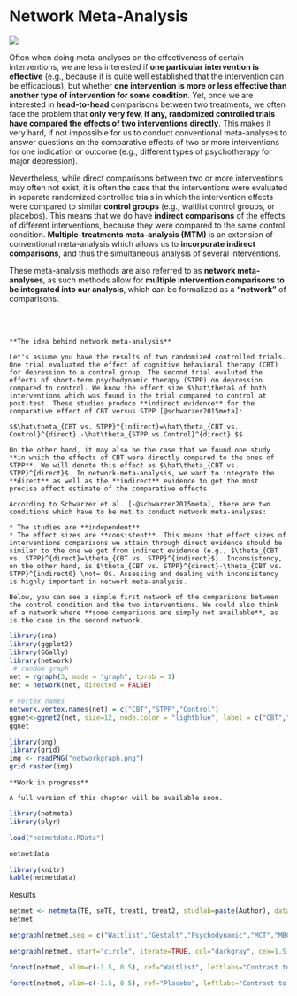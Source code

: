 # Network Meta-Analysis

![](networks.jpg)

Often when doing meta-analyses on the effectiveness of certain interventions, we are less interested if **one particular intervention is effective** (e.g., because it is quite well established that the intervention can be efficacious), but whether **one intervention is more or less effective than another type of intervention for some condition**. Yet, once we are interested in **head-to-head** comparisons between two treatments, we often face the problem that **only very few, if any, randomized controlled trials have compared the effects of two interventions directly**. This makes it very hard, if not impossible for us to conduct conventional meta-analyses to answer questions on the comparative effects of two or more interventions for one indication or outcome (e.g., different types of psychotherapy for major depression).

Nevertheless, while direct comparisons between two or more interventions may often not exist, it is often the case that the interventions were evaluated in separate randomized controlled trials in which the intervention effects were compared to similar **control groups** (e.g., waitlist control groups, or placebos). This means that we do have **indirect comparisons** of the effects of different interventions, because they were compared to the same control condition. **Multiple-treatments meta-analysis (MTM)** is an extension of conventional meta-analysis which allows us to **incorporate indirect comparisons**, and thus the simultaneous analysis of several interventions.

These meta-analysis methods are also referred to as **network meta-analyses**, as such methods allow for **multiple intervention comparisons to be integrated into our analysis**, which can be formalized as a **"network"** of comparisons.

<br><br>

```block
**The idea behind network meta-analysis**

Let's assume you have the results of two randomized controlled trials. One trial evaluated the effect of cognitive behavioral therapy (CBT) for depression to a control group. The second trial evaluted the effects of short-term psychodynamic therapy (STPP) on depression compared to control. We know the effect size $\hat\theta$ of both interventions which was found in the trial compared to control at post-test. These studies produce **indirect evidence** for the comparative effect of CBT versus STPP [@schwarzer2015meta]:

$$\hat\theta_{CBT vs. STPP}^{indirect}=\hat\theta_{CBT vs. Control}^{direct} -\hat\theta_{STPP vs.Control}^{direct} $$

On the other hand, it may also be the case that we found one study **in which the effects of CBT were directly compared to the ones of STPP**. We will denote this effect as $\hat\theta_{CBT vs. STPP}^{direct}$. In network-meta-analysis, we want to integrate the **direct** as well as the **indirect** evidence to get the most precise effect estimate of the comparative effects.

According to Schwarzer et al. [-@schwarzer2015meta], there are two conditions which have to be met to conduct network meta-analyses:

* The studies are **independent**
* The effect sizes are **consistent**. This means that effect sizes of interventions comparisons we attain through direct evidence should be similar to the one we get from indirect evidence (e.g., $\theta_{CBT vs. STPP}^{direct}=\theta_{CBT vs. STPP}^{indirect}$). Inconsistency, on the other hand, is $\theta_{CBT vs. STPP}^{direct}-\theta_{CBT vs. STPP}^{indirect0} \not= 0$. Assessing and dealing with inconsistency is highly important in network meta-analysis.

Below, you can see a simple first network of the comparisons between the control condition and the two interventions. We could also think of a network where **some comparisons are simply not available**, as is the case in the second network.
```




```r
library(sna)
library(ggplot2)
library(GGally)
library(network)
 # random graph
net = rgraph(3, mode = "graph", tprob = 1)
net = network(net, directed = FALSE)

# vertex names
network.vertex.names(net) = c("CBT","STPP","Control")
ggnet<-ggnet2(net, size=12, node.color = "lightblue", label = c("CBT","STPP","Control"),label.size=3,node.size = 8, label.color = "black")
ggnet

```

```r
library(png)
library(grid)
img <- readPNG("networkgraph.png")
grid.raster(img)
```







```block
**Work in progress**

A full version of this chapter will be available soon.

```


```r
library(netmeta)
library(plyr)
```


```r
load("netmetdata.RData")
```

```r
netmetdata
```

```r
library(knitr)
kable(netmetdata)
```


Results

```r
netmet <- netmeta(TE, seTE, treat1, treat2, studlab=paste(Author), data=netmetdata, sm="SMD",reference.group = "Waitlist")
netmet
```

```r
netgraph(netmet,seq = c("Waitlist","Gestalt","Psychodynamic","MCT","MBCT","Placebo","CBT","System","Psychoanalysis","ACT"))

netgraph(netmet, start="circle", iterate=TRUE, col="darkgray", cex=1.5, multiarm=TRUE, points=TRUE, col.points="blue", cex.points=3)
```

```r
forest(netmet, xlim=c(-1.5, 0.5), ref="Waitlist", leftlabs="Contrast to Waitlist", xlab="Effect on Depression (SMD)",sortvar = TE, smlab = "")

forest(netmet, xlim=c(-1.5, 0.5), ref="Placebo", leftlabs="Contrast to Placebo", xlab="Effect on Depression (SMD)",sortvar = TE, smlab = "")
```




